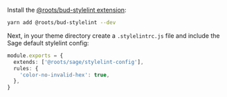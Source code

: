 Install the [@roots/bud-stylelint extension](https://bud.js.org/extensions/bud-stylelint):

```sh npm2yarn
yarn add @roots/bud-stylelint --dev
```

Next, in your theme directory create a `.stylelintrc.js` file and include the Sage default stylelint config:

```ts title="bud.config.mjs"
module.exports = {
  extends: ['@roots/sage/stylelint-config'],
  rules: {
    'color-no-invalid-hex': true,
  },
}
```
